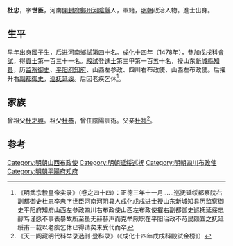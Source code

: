 {{Otheruses|other=名为杜忠的其他人物|杜忠}}

'''杜忠'''，字'''世臣'''，河南[[開封府|開封府]][[鄭州|鄭州]][[河陰縣|河陰縣]]人，軍籍，[[明朝|明朝]]政治人物。進士出身。

== 生平 ==
早年出身國子生，后进河南鄉試第四十名。[[成化|成化]]十四年（1478年），參加戊戌科[[會試|會試]]，得[[貢士|貢士]]第一百三十一名。[[殿試|殿試]]登[[進士|進士]]第三甲第一百五十名，授山东[[新城縣|新城縣]][[知县|知县]]，历[[监察御史|监察御史]]、[[平阳府|平阳府]][[知府|知府]]、山西左参政、四川右布政使、山西左布政使。后擢升右[[副都御史|副都御史]]，[[延绥巡抚|巡抚延绥]]。后因老疾乞休<ref>《明武宗毅皇帝实录》（卷之四十四）：正德三年十一月……巡抚延绥都察院右副都御史杜忠卒忠字世臣河南河阴县人成化戊戌进士授山东新城知县历监察御史平阳府知府山西左参政四川右布政使山西左布政使擢右副都御史巡抚延绥忠醇笃谨愿不事表暴故所至虽无赫赫声而克举厥职在平阳治政不苛民颇宜之抚延绥甫一载以老疾乞休已得请矣未受代而卒</ref>。

== 家族 ==
曾祖父[[杜才興|杜才興]]。祖父[[杜恭|杜恭]]，曾任陰陽訓術。父亲[[杜禎|杜禎]]<ref>《天一阁藏明代科举录选刊·登科录》（《成化十四年戊戌科殿試金榜》）</ref>。

==参考==
{{reflist}}

{{成化十四年戊戌科殿試金榜}}

{{Authority control}}

{{DEFAULTSORT:}}
[[Category:明朝山西布政使|Category:明朝山西布政使]]
[[Category:明朝延绥巡抚|Category:明朝延绥巡抚]]
[[Category:明朝四川布政使|Category:明朝四川布政使]]
[[Category:明朝平陽府知府|Category:明朝平陽府知府]]


{{明朝人物小作品}}